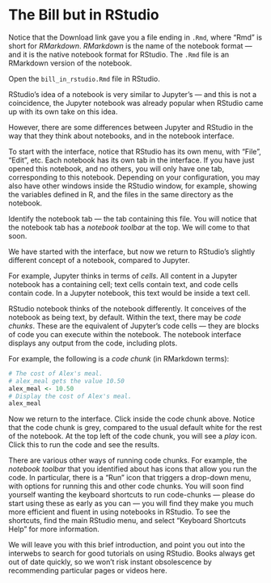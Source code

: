 # The Bill but in RStudio


Notice that the Download link gave you a file ending in `.Rmd`, where
“Rmd” is short for *RMarkdown*. *RMarkdown* is the name of the notebook
format — and it is the native notebook format for RStudio. The `.Rmd`
file is an RMarkdown version of the notebook.

Open the `bill_in_rstudio.Rmd` file in RStudio.

RStudio’s idea of a notebook is very similar to Jupyter’s — and this is
not a coincidence, the Jupyter notebook was already popular when RStudio
came up with its own take on this idea.

However, there are some differences between Jupyter and RStudio in the
way that they think about notebooks, and in the notebook interface.

To start with the interface, notice that RStudio has its own menu, with
“File”, “Edit”, etc. Each notebook has its own tab in the interface. If
you have just opened this notebook, and no others, you will only have
one tab, corresponding to this notebook. Depending on your
configuration, you may also have other windows inside the RStudio
window, for example, showing the variables defined in R, and the files
in the same directory as the notebook.

Identify the notebook tab — the tab containing this file. You will
notice that the notebook tab has a *notebook toolbar* at the top. We
will come to that soon.

We have started with the interface, but now we return to RStudio’s
slightly different concept of a notebook, compared to Jupyter.

For example, Jupyter thinks in terms of *cells*. All content in a
Jupyter notebook has a containing cell; text cells contain text, and
code cells contain code. In a Jupyter notebook, this text would be
inside a text cell.

RStudio notebook thinks of the notebook differently. It conceives of the
notebook as being text, by default. Within the text, there may be *code
chunks*. These are the equivalent of Jupyter’s code cells — they are
blocks of code you can execute within the notebook. The notebook
interface displays any output from the code, including plots.

For example, the following is a *code chunk* (in RMarkdown terms):

```r
# The cost of Alex's meal.
# alex_meal gets the value 10.50
alex_meal <- 10.50
# Display the cost of Alex's meal.
alex_meal
```

Now we return to the interface. Click inside the code chunk above.
Notice that the code chunk is grey, compared to the usual default white
for the rest of the notebook. At the top left of the code chunk, you
will see a *play* icon. Click this to run the code and see the results.

There are various other ways of running code chunks. For example, the
*notebook toolbar* that you identified about has icons that allow you
run the code. In particular, there is a “Run” icon that triggers a
drop-down menu, with options for running this and other code chunks. You
will soon find yourself wanting the keyboard shortcuts to run
code-chunks — please do start using these as early as you can — you will
find they make you much more efficient and fluent in using notebooks in
RStudio. To see the shortcuts, find the main RStudio menu, and select
“Keyboard Shortcuts Help” for more information.

We will leave you with this brief introduction, and point you out into
the interwebs to search for good tutorials on using RStudio. Books
always get out of date quickly, so we won’t risk instant obsolescence by
recommending particular pages or videos here.

